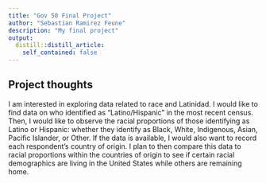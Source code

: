 ```yaml
---
title: "Gov 50 Final Project"
author: "Sebastian Ramirez Feune"
description: "My final project"
output:
  distill::distill_article:
    self_contained: false
---
```




## Project thoughts

I am interested in exploring data related to race and Latinidad. I would like to find data on who identified as "Latino/Hispanic" in the most recent census. Then, I would like to observe the racial proportions of those identifying as Latino or Hispanic: whether they identify as Black, White, Indigenous, Asian, Pacific Islander, or Other. If the data is available, I would also want to record each respondent's country of origin. I plan to then compare this data to racial proportions within the countries of origin to see if certain racial demographics are living in the United States while others are remaining home.
